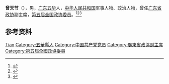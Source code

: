 '''曾天节'''（{{bd|1906年||1995年|}}），男，[[广东|广东]][[五华县|五华]]人，[[中华人民共和国|中华人民共和国]]军事人物、政治人物，曾任[[广东省政协|广东省政协]]副主席，[[第五届全国政协委员|第五届全国政协委员]]。<ref>{{Cite book|title=历届全国政协委员人名辞典|author=|publisher=中国国际广播出版社|year=1996|isbn=9787507813746|location=北京|pages=286}}</ref><ref>{{Cite book|title=中华人民共和国职官志|author=何虎生, 李耀东, 向常福主编|publisher=中国社会出版社|year=2003|isbn=9787800883934|location=北京|pages=}}</ref><ref>{{Cite web|title=曾天节：潜伏20年|url=http://www.heyuan.cn/xinwen/shehui/content/2018-10/31/content_162454.html#|accessdate=2020-09-24|work=河源网}}</ref>

== 参考资料 ==
{{reflist}}

{{中国人物小作品}}

{{Authority control}}
{{DEFAULTSORT:Zeng曾}}
[[Category:曾姓|Tian]]
[[Category:五華縣人|Category:五華縣人]]
[[Category:中国共产党党员|Category:中国共产党党员]]
[[Category:廣東省政協副主席|Category:廣東省政協副主席]]
[[Category:第五屆全國政協委員|Category:第五屆全國政協委員]]